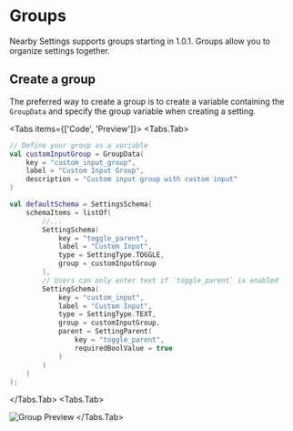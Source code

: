 
# Groups

Nearby Settings supports groups starting in 1.0.1. Groups allow you to organize settings together.

## Create a group

The preferred way to create a group is to create a variable containing the `GroupData` and specify the group variable when creating a setting.

<Tabs items={['Code', 'Preview']}>
  <Tabs.Tab>

```kotlin
// Define your group as a variable
val customInputGroup = GroupData(
    key = "custom_input_group",
    label = "Custom Input Group",
    description = "Custom input group with custom input"
)

val defaultSchema = SettingsSchema(
    schemaItems = listOf(
        //...
        SettingSchema(
            key = "toggle_parent",
            label = "Custom Input",
            type = SettingType.TOGGLE,
            group = customInputGroup
        ),
        // Users can only enter text if `toggle_parent` is enabled
        SettingSchema(
            key = "custom_input",
            label = "Custom Input",
            type = SettingType.TEXT,
            group = customInputGroup,
            parent = SettingParent(
                key = "toggle_parent",
                requiredBoolValue = true
            )
        )
    )
);
```

</Tabs.Tab>
<Tabs.Tab>
  
![Group Preview](/inputs/group.png)
</Tabs.Tab>
</Tabs>
